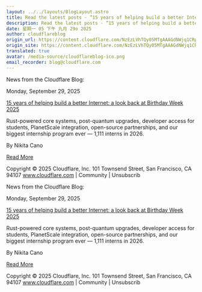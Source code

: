 ```yaml
---
layout: ../../layouts/BlogLayout.astro
title: Read the latest posts - ”15 years of helping build a better Internet： a look back at Birthday Week 2025”
description: Read the latest posts - ”15 years of helping build a better Internet： a look back at Birthday Week 2025”
date: 星期一 05 下午 九月 29o 2025
author: cloudflareblog
origin_url: https://content.cloudflare.com/NzEzLVhTQy05MTgAAAGdNWjq1CRpErp3mXTLJQ7-XIJ-KgRTLoPsMmF5m9KwK-9KlIeNdJz701q8P34WnSqPQF-UtJk=
origin_site: https://content.cloudflare.com/NzEzLVhTQy05MTgAAAGdNWjq1CRpErp3mXTLJQ7-XIJ-KgRTLoPsMmF5m9KwK-9KlIeNdJz701q8P34WnSqPQF-UtJk=
translated: true
avatar: /media-source/cloudflareblog-ico.png
email_recorder: blog@cloudflare.com
---
```



<Reference client:only="react" title="Read the latest posts - ”15 years of helping build a better Internet： a look back at Birthday Week 2025”" url="https://content.cloudflare.com/NzEzLVhTQy05MTgAAAGdNWjq1CRpErp3mXTLJQ7-XIJ-KgRTLoPsMmF5m9KwK-9KlIeNdJz701q8P34WnSqPQF-UtJk=" />

<Detail client:only="react">
	News from the Cloudflare Blog:

Monday, September 29, 2025

[15 years of helping build a better Internet: a look back at Birthday Week 2025](https://content.cloudflare.com/NzEzLVhTQy05MTgAAAGdNWjq1CRpErp3mXTLJQ7-XIJ-KgRTLoPsMmF5m9KwK-9KlIeNdJz701q8P34WnSqPQF-UtJk=)

Rust-powered core systems, post-quantum upgrades, developer access for students, PlanetScale integration, open-source partnerships, and our biggest internship program ever — 1,111 interns in 2026.

By Nikita Cano

[Read More](https://content.cloudflare.com/NzEzLVhTQy05MTgAAAGdNWjq1CRpErp3mXTLJQ7-XIJ-KgRTLoPsMmF5m9KwK-9KlIeNdJz701q8P34WnSqPQF-UtJk=)

Copyright © 2025 Cloudflare, Inc. 101 Townsend Street, San Francisco, CA 94107 www.cloudflare.com | Community | Unsubscrib
</Detail>

News from the Cloudflare Blog:

Monday, September 29, 2025

[15 years of helping build a better Internet: a look back at Birthday Week 2025](https://content.cloudflare.com/NzEzLVhTQy05MTgAAAGdNWjq1CRpErp3mXTLJQ7-XIJ-KgRTLoPsMmF5m9KwK-9KlIeNdJz701q8P34WnSqPQF-UtJk=)

Rust-powered core systems, post-quantum upgrades, developer access for students, PlanetScale integration, open-source partnerships, and our biggest internship program ever — 1,111 interns in 2026.

By Nikita Cano

[Read More](https://content.cloudflare.com/NzEzLVhTQy05MTgAAAGdNWjq1CRpErp3mXTLJQ7-XIJ-KgRTLoPsMmF5m9KwK-9KlIeNdJz701q8P34WnSqPQF-UtJk=)

Copyright © 2025 Cloudflare, Inc. 101 Townsend Street, San Francisco, CA 94107 www.cloudflare.com | Community | Unsubscrib


